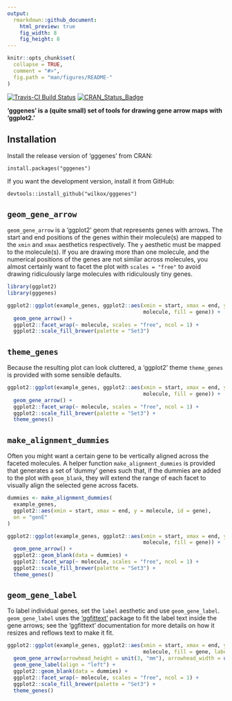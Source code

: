 ```yaml
---
output: 
  rmarkdown::github_document:
    html_preview: true
    fig_width: 8
    fig_height: 8
---
```


```r
knitr::opts_chunk$set(
  collapse = TRUE,
  comment = "#>",
  fig.path = "man/figures/README-"
)
```
[![Travis-CI Build Status](https://travis-ci.org/wilkox/gggenes.svg?branch=master)](https://travis-ci.org/wilkox/gggenes)
[![CRAN_Status_Badge](http://www.r-pkg.org/badges/version/gggenes)](https://cran.r-project.org/package=gggenes)

**'gggenes' is a (quite small) set of tools for drawing gene arrow maps with
'ggplot2.'**

## Installation

Install the release version of 'gggenes' from CRAN:

`install.packages("gggenes")`

If you want the development version, install it from GitHub:

`devtools::install_github("wilkox/gggenes")`

## `geom_gene_arrow`

`geom_gene_arrow` is a 'ggplot2' geom that represents genes with arrows. The
start and end positions of the genes within their molecule(s) are mapped to the
`xmin` and `xmax` aesthetics respectively. The `y` aesthetic must be mapped to
the molecule(s). If you are drawing more than one molecule, and the numerical
positions of the genes are not similar across molecules, you almost certainly
want to facet the plot with `scales = "free"` to avoid drawing ridiculously
large molecules with ridiculously tiny genes.

```r
library(ggplot2)
library(gggenes)

ggplot2::ggplot(example_genes, ggplot2::aes(xmin = start, xmax = end, y =
                                            molecule, fill = gene)) +
  geom_gene_arrow() +
  ggplot2::facet_wrap(~ molecule, scales = "free", ncol = 1) +
  ggplot2::scale_fill_brewer(palette = "Set3")
```

## `theme_genes`

Because the resulting plot can look cluttered, a 'ggplot2' theme `theme_genes`
is provided with some sensible defaults.

```r
ggplot2::ggplot(example_genes, ggplot2::aes(xmin = start, xmax = end, y =
                                            molecule, fill = gene)) +
  geom_gene_arrow() +
  ggplot2::facet_wrap(~ molecule, scales = "free", ncol = 1) +
  ggplot2::scale_fill_brewer(palette = "Set3") +
  theme_genes()
```

## `make_alignment_dummies`

Often you might want a certain gene to be vertically aligned across the faceted
molecules. A helper function `make_alignment_dummies` is provided that generates
a set of 'dummy' genes such that, if the dummies are added to the plot with
`geom_blank`, they will extend the range of each facet to visually align the
selected gene across facets.

```r
dummies <- make_alignment_dummies(
  example_genes,
  ggplot2::aes(xmin = start, xmax = end, y = molecule, id = gene),
  on = "genE"
)

ggplot2::ggplot(example_genes, ggplot2::aes(xmin = start, xmax = end, y =
                                            molecule, fill = gene)) +
  geom_gene_arrow() +
  ggplot2::geom_blank(data = dummies) +
  ggplot2::facet_wrap(~ molecule, scales = "free", ncol = 1) +
  ggplot2::scale_fill_brewer(palette = "Set3") +
  theme_genes()
```

## `geom_gene_label`

To label individual genes, set the `label` aesthetic and use `geom_gene_label`.
`geom_gene_label` uses the ['ggfittext'](https://github.com/wilkox/ggfittext)
package to fit the label text inside the gene arrows; see the 'ggfittext'
documentation for more details on how it resizes and reflows text to make it
fit.

```r
ggplot2::ggplot(example_genes, ggplot2::aes(xmin = start, xmax = end, y =
                                            molecule, fill = gene, label = gene)) +
  geom_gene_arrow(arrowhead_height = unit(3, "mm"), arrowhead_width = unit(1, "mm")) +
  geom_gene_label(align = "left") +
  ggplot2::geom_blank(data = dummies) +
  ggplot2::facet_wrap(~ molecule, scales = "free", ncol = 1) +
  ggplot2::scale_fill_brewer(palette = "Set3") +
  theme_genes()
```

